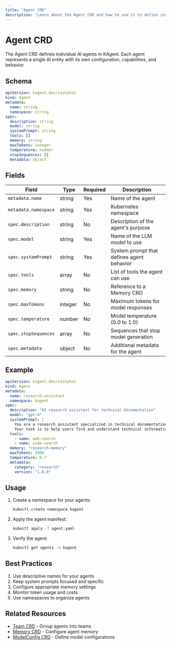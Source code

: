 ```yaml
---
title: "Agent CRD"
description: "Learn about the Agent CRD and how to use it to define individual AI agents."
---
```


# Agent CRD

The Agent CRD defines individual AI agents in KAgent. Each agent represents a single AI entity with its own configuration, capabilities, and behavior.

## Schema

```yaml
apiVersion: kagent.dev/v1alpha1
kind: Agent
metadata:
  name: string
  namespace: string
spec:
  description: string
  model: string
  systemPrompt: string
  tools: []
  memory: string
  maxTokens: integer
  temperature: number
  stopSequences: []
  metadata: object
```

## Fields

| Field | Type | Required | Description |
|-------|------|----------|-------------|
| `metadata.name` | string | Yes | Name of the agent |
| `metadata.namespace` | string | Yes | Kubernetes namespace |
| `spec.description` | string | No | Description of the agent's purpose |
| `spec.model` | string | Yes | Name of the LLM model to use |
| `spec.systemPrompt` | string | Yes | System prompt that defines agent behavior |
| `spec.tools` | array | No | List of tools the agent can use |
| `spec.memory` | string | No | Reference to a Memory CRD |
| `spec.maxTokens` | integer | No | Maximum tokens for model responses |
| `spec.temperature` | number | No | Model temperature (0.0 to 1.0) |
| `spec.stopSequences` | array | No | Sequences that stop model generation |
| `spec.metadata` | object | No | Additional metadata for the agent |

## Example

```yaml
apiVersion: kagent.dev/v1alpha1
kind: Agent
metadata:
  name: research-assistant
  namespace: kagent
spec:
  description: "AI research assistant for technical documentation"
  model: "gpt-4"
  systemPrompt: |
    You are a research assistant specialized in technical documentation.
    Your task is to help users find and understand technical information.
  tools:
    - name: web-search
    - name: code-search
  memory: "research-memory"
  maxTokens: 2000
  temperature: 0.7
  metadata:
    category: "research"
    version: "1.0.0"
```

## Usage

1. Create a namespace for your agents:
   ```bash
   kubectl create namespace kagent
   ```

2. Apply the agent manifest:
   ```bash
   kubectl apply -f agent.yaml
   ```

3. Verify the agent:
   ```bash
   kubectl get agents -n kagent
   ```

## Best Practices

1. Use descriptive names for your agents
2. Keep system prompts focused and specific
3. Configure appropriate memory settings
4. Monitor token usage and costs
5. Use namespaces to organize agents

## Related Resources

- [Team CRD](./team) - Group agents into teams
- [Memory CRD](./memory) - Configure agent memory
- [ModelConfig CRD](./model-config) - Define model configurations 
